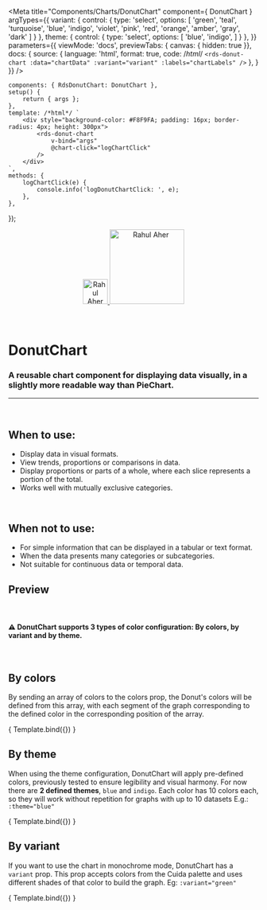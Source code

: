 
<Meta
	title="Components/Charts/DonutChart"
	component={ DonutChart }
	argTypes={{
		variant: {
			control: {
				type: 'select',
				options: [
				'green',
				'teal',
				'turquoise',
				'blue',
				'indigo',
				'violet',
				'pink',
				'red',
				'orange',
				'amber',
				'gray',
				'dark'
				]
			}
		},
		theme: {
			control: {
				type: 'select',
				options: [
				'blue',
				'indigo',
				]
			}
		},
	}}
	parameters={{
		viewMode: 'docs',
		previewTabs: { canvas: { hidden: true }},
		docs: {
			source: {
				language: 'html',
				format: true,
				code: /*html*/
`<rds-donut-chart
	:data="chartData"
	:variant="variant"
	:labels="chartLabels"
/>`
			},
		}
	}}
/>

	components: { RdsDonutChart: DonutChart },
	setup() {
		return { args };
	},
	template: /*html*/ `
		<div style="background-color: #F8F9FA; padding: 16px; border-radius: 4px; height: 300px">
			<rds-donut-chart
				v-bind="args"
				@chart-click="logChartClick"
			/>
		</div>
	`,
	methods: {
		logChartClick(e) {
			console.info('logDonutChartClick: ', e);
		},
	},
});

<div align="center" style={{display: 'flex'}}>
    <a href="https://rahulaher.netlify.app">
        <img src="https://rahulaher.netlify.app/img/logo/glyph-black-colored.svg" alt="Rahul Aher logo" width="50" />
        <img src="https://rahulaher.netlify.app/img/logo/word-black-colored.svg" alt="Rahul Aher" width="150" />
    </a>
    </a>
    </a>
</div>

<br />
<br />

# DonutChart

### A reusable chart component for displaying data visually, in a slightly more readable way than PieChart.
---
<br />

## When to use:
- Display data in visual formats.
- View trends, proportions or comparisons in data.
- Display proportions or parts of a whole, where each slice represents a portion of the total.
- Works well with mutually exclusive categories.

<br />

## When not to use:
- For simple information that can be displayed in a tabular or text format.
- When the data presents many categories or subcategories.
- Not suitable for continuous data or temporal data.

## Preview

<br />

#### ⚠️ DonutChart supports 3 types of color configuration: By colors, by variant and by theme.

<br />

## By colors

By sending an array of colors to the colors prop, the Donut's colors will be defined
from this array, with each segment of the graph corresponding to the defined color
in the corresponding position of the array.


<Canvas>
	<Story
		name="DonutChart1"
		args={{
			labels: ['January', 'February', 'March', 'April', 'May'],
			colors: ['teal', 'violet', 'amber', 'blue', 'red'],
			data: [
				{
					name: 'Echocardiogram',
					datasets: [
						{
							label: 'Exams carried out',
							data: [120, 220, 180, 20, 150],
						},
					]
				},
			],
	}}
>
	{ Template.bind({}) }
  </Story>
</Canvas>

<ArgsTable story="DonutChart2" />

<br />

## By theme

When using the theme configuration, DonutChart will apply pre-defined colors,
previously tested to ensure legibility and visual harmony.
For now there are **2 defined themes**, `blue` and `indigo`.
Each color has 10 colors each, so they will work without repetition for graphs with up to 10 datasets
E.g.: `:theme="blue"`

<Canvas>
	<Story
		name="DonutChart2"
		args={{
			labels: ['January','February','March', 'April', 'May'],
			theme:"blue",
			data: [
				{
					name: 'Echocardiogram',
					datasets: [
						{
							label: 'Exams performed',
							data: [120, 220, 180, 20, 150],
						},
					]
				},
			],
	}}
>
	{ Template.bind({}) }
  </Story>
</Canvas>

<br />

## By variant

If you want to use the chart in monochrome mode, DonutChart has a `variant` prop.
This prop accepts colors from the Cuida palette and uses different shades of that color to build the graph.
Eg: `:variant="green"`

<Canvas>
	<Story
		name="DonutChart3"
		args={{
			labels: ['January','February','March', 'April', 'May'],
			variant: 'green',
			data: [
				{
					name: 'Echocardiogram',
					datasets: [
						{
							label: 'Exams performed',
							data: [120, 220, 180, 20, 150],
						},
					]
				},
			],
	}}
>
	{ Template.bind({}) }
  </Story>
</Canvas>
